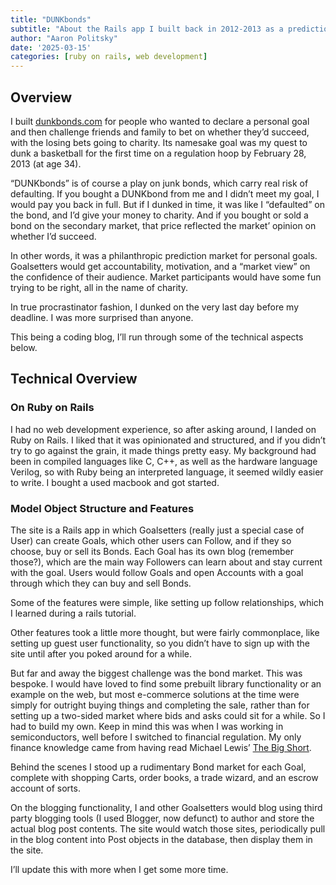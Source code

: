 ```yaml
---
title: "DUNKbonds"
subtitle: "About the Rails app I built back in 2012-2013 as a prediction market for personal goals, where losing bets would go to charity. "
author: "Aaron Politsky"
date: '2025-03-15'
categories: [ruby on rails, web development]
---
```


## Overview

I built [dunkbonds.com](https://www.dunkbonds.com) for people who wanted to declare a personal goal and then challenge friends and family to bet on whether they'd succeed, with the losing bets going to charity. Its namesake goal was my quest to dunk a basketball for the first time on a regulation hoop by February 28, 2013 (at age 34).

"DUNKbonds" is of course a play on junk bonds, which carry real risk of defaulting. If you bought a DUNKbond from me and I didn't meet my goal, I would pay you back in full. But if I dunked in time, it was like I "defaulted" on the bond, and I'd give your money to charity. And if you bought or sold a bond on the secondary market, that price reflected the market' opinion on whether I'd succeed.

In other words, it was a philanthropic prediction market for personal goals. Goalsetters would get accountability, motivation, and a "market view" on the confidence of their audience. Market participants would have some fun trying to be right, all in the name of charity.

In true procrastinator fashion, I dunked on the very last day before my deadline. I was more surprised than anyone.

This being a coding blog, I'll run through some of the technical aspects below.

## Technical Overview

### On Ruby on Rails

I had no web development experience, so after asking around, I landed on Ruby on Rails. I liked that it was opinionated and structured, and if you didn't try to go against the grain, it made things pretty easy. My background had been in compiled languages like C, C++, as well as the hardware language Verilog, so with Ruby being an interpreted language, it seemed wildly easier to write. I bought a used macbook and got started.

### Model Object Structure and Features

The site is a Rails app in which Goalsetters (really just a special case of User) can create Goals, which other users can Follow, and if they so choose, buy or sell its Bonds. Each Goal has its own blog (remember those?), which are the main way Followers can learn about and stay current with the goal. Users would follow Goals and open Accounts with a goal through which they can buy and sell Bonds.

Some of the features were simple, like setting up follow relationships, which I learned during a rails tutorial.

Other features took a little more thought, but were fairly commonplace, like setting up guest user functionality, so you didn't have to sign up with the site until after you poked around for a while.

But far and away the biggest challenge was the bond market. This was bespoke. I would have loved to find some prebuilt library functionality or an example on the web, but most e-commerce solutions at the time were simply for outright buying things and completing the sale, rather than for setting up a two-sided market where bids and asks could sit for a while. So I had to build my own. Keep in mind this was when I was working in semiconductors, well before I switched to financial regulation. My only finance knowledge came from having read Michael Lewis' [The Big Short]{.underline}.

Behind the scenes I stood up a rudimentary Bond market for each Goal, complete with shopping Carts, order books, a trade wizard, and an escrow account of sorts.

On the blogging functionality, I and other Goalsetters would blog using third party blogging tools (I used Blogger, now defunct) to author and store the actual blog post contents. The site would watch those sites, periodically pull in the blog content into Post objects in the database, then display them in the site.

I'll update this with more when I get some more time.
